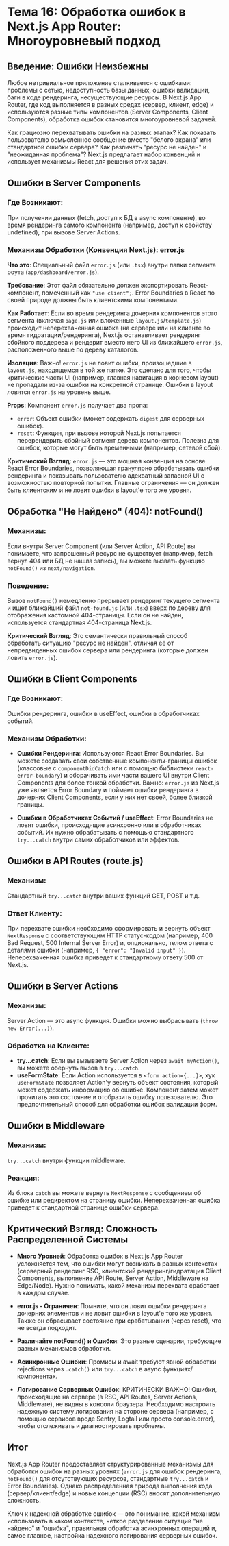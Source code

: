 # Тема 16: Обработка ошибок в Next.js App Router: Многоуровневый подход

## Введение: Ошибки Неизбежны

Любое нетривиальное приложение сталкивается с ошибками: проблемы с сетью, недоступность базы данных, ошибки валидации, баги в коде рендеринга, несуществующие ресурсы. В Next.js App Router, где код выполняется в разных средах (сервер, клиент, edge) и используются разные типы компонентов (Server Components, Client Components), обработка ошибок становится многоуровневой задачей.

Как грациозно перехватывать ошибки на разных этапах? Как показать пользователю осмысленное сообщение вместо "белого экрана" или стандартной ошибки сервера? Как различать "ресурс не найден" и "неожиданная проблема"? Next.js предлагает набор конвенций и использует механизмы React для решения этих задач.

## Ошибки в Server Components

### Где Возникают:
При получении данных (fetch, доступ к БД в async компоненте), во время рендеринга самого компонента (например, доступ к свойству undefined), при вызове Server Actions.

### Механизм Обработки (Конвенция Next.js): error.js

**Что это**: Специальный файл `error.js` (или `.tsx`) внутри папки сегмента роута (`app/dashboard/error.js`).

**Требование**: Этот файл обязательно должен экспортировать React-компонент, помеченный как `"use client";`. Error Boundaries в React по своей природе должны быть клиентскими компонентами.

**Как Работает**: Если во время рендеринга дочерних компонентов этого сегмента (включая `page.js` или вложенные `layout.js`/`template.js`) происходит неперехваченная ошибка (на сервере или на клиенте во время гидратации/рендеринга), Next.js останавливает рендеринг сбойного поддерева и рендерит вместо него UI из ближайшего `error.js`, расположенного выше по дереву каталогов.

**Изоляция**: Важно! `error.js` не ловит ошибки, произошедшие в `layout.js`, находящемся в той же папке. Это сделано для того, чтобы критические части UI (например, главная навигация в корневом layout) не пропадали из-за ошибки на конкретной странице. Ошибки в layout ловятся `error.js` на уровень выше.

**Props**: Компонент `error.js` получает два пропа:
- `error`: Объект ошибки (может содержать `digest` для серверных ошибок).
- `reset`: Функция, при вызове которой Next.js попытается перерендерить сбойный сегмент дерева компонентов. Полезна для ошибок, которые могут быть временными (например, сетевой сбой).

**Критический Взгляд**: `error.js` — это мощная конвенция на основе React Error Boundaries, позволяющая гранулярно обрабатывать ошибки рендеринга и показывать пользователю адекватный запасной UI с возможностью повторной попытки. Главные ограничения — он должен быть клиентским и не ловит ошибки в layout'е того же уровня.

## Обработка "Не Найдено" (404): notFound()

### Механизм:
Если внутри Server Component (или Server Action, API Route) вы понимаете, что запрошенный ресурс не существует (например, fetch вернул 404 или БД не нашла запись), вы можете вызвать функцию `notFound()` из `next/navigation`.

### Поведение:
Вызов `notFound()` немедленно прерывает рендеринг текущего сегмента и ищет ближайший файл `not-found.js` (или `.tsx`) вверх по дереву для отображения кастомной 404-страницы. Если он не найден, используется стандартная 404-страница Next.js.

**Критический Взгляд**: Это семантически правильный способ обработать ситуацию "ресурс не найден", отличая её от непредвиденных ошибок сервера или рендеринга (которые должен ловить `error.js`).

## Ошибки в Client Components

### Где Возникают:
Ошибки рендеринга, ошибки в useEffect, ошибки в обработчиках событий.

### Механизм Обработки:

- **Ошибки Рендеринга**: Используются React Error Boundaries. Вы можете создавать свои собственные компоненты-границы ошибок (классовые с `componentDidCatch` или с помощью библиотеки `react-error-boundary`) и оборачивать ими части вашего UI внутри Client Components для более тонкой обработки. Важно: `error.js` из Next.js уже является Error Boundary и поймает ошибки рендеринга в дочерних Client Components, если у них нет своей, более близкой границы.

- **Ошибки в Обработчиках Событий / useEffect**: Error Boundaries не ловят ошибки, происходящие асинхронно или в обработчиках событий. Их нужно обрабатывать с помощью стандартного `try...catch` внутри самих обработчиков или эффектов.

## Ошибки в API Routes (route.js)

### Механизм:
Стандартный `try...catch` внутри ваших функций GET, POST и т.д.

### Ответ Клиенту:
При перехвате ошибки необходимо сформировать и вернуть объект `NextResponse` с соответствующим HTTP статус-кодом (например, 400 Bad Request, 500 Internal Server Error) и, опционально, телом ответа с деталями ошибки (например, `{ "error": "Invalid input" }`). Неперехваченная ошибка приведет к стандартному ответу 500 от Next.js.

## Ошибки в Server Actions

### Механизм:
Server Action — это async функция. Ошибки можно выбрасывать (`throw new Error(...)`).

### Обработка на Клиенте:
- **try...catch**: Если вы вызываете Server Action через `await myAction()`, вы можете обернуть вызов в `try...catch`.
- **useFormState**: Если Action используется в `<form action={...}>`, хук `useFormState` позволяет Action'у вернуть объект состояния, который может содержать информацию об ошибке. Компонент затем может прочитать это состояние и отобразить ошибку пользователю. Это предпочтительный способ для обработки ошибок валидации форм.

## Ошибки в Middleware

### Механизм:
`try...catch` внутри функции middleware.

### Реакция:
Из блока `catch` вы можете вернуть `NextResponse` с сообщением об ошибке или редиректом на страницу ошибки. Неперехваченная ошибка приведет к стандартной странице ошибки сервера.

## Критический Взгляд: Сложность Распределенной Системы

- **Много Уровней**: Обработка ошибок в Next.js App Router усложняется тем, что ошибки могут возникать в разных контекстах (серверный рендеринг RSC, клиентский рендеринг/гидратация Client Components, выполнение API Route, Server Action, Middleware на Edge/Node). Нужно понимать, какой механизм перехвата сработает в каждом случае.

- **error.js - Ограничен**: Помните, что он ловит ошибки рендеринга дочерних элементов и не ловит ошибки в layout'е того же уровня. Также он сбрасывает состояние при срабатывании (через reset), что не всегда подходит.

- **Различайте notFound() и Ошибки**: Это разные сценарии, требующие разных механизмов обработки.

- **Асинхронные Ошибки**: Промисы и await требуют явной обработки rejections через `.catch()` или `try...catch` в async функциях/компонентах.

- **Логирование Серверных Ошибок**: КРИТИЧЕСКИ ВАЖНО! Ошибки, происходящие на сервере (в RSC, API Routes, Server Actions, Middleware), не видны в консоли браузера. Необходимо настроить надежную систему логирования на стороне сервера (например, с помощью сервисов вроде Sentry, Logtail или просто console.error), чтобы отслеживать и диагностировать проблемы.

## Итог

Next.js App Router предоставляет структурированные механизмы для обработки ошибок на разных уровнях (`error.js` для ошибок рендеринга, `notFound()` для отсутствующих ресурсов, стандартные `try...catch` и Error Boundaries). Однако распределенная природа выполнения кода (сервер/клиент/edge) и новые концепции (RSC) вносят дополнительную сложность.

Ключ к надежной обработке ошибок — это понимание, какой механизм использовать в каком контексте, четкое разделение ситуаций "не найдено" и "ошибка", правильная обработка асинхронных операций и, самое главное, настройка надежного логирования серверных ошибок.
